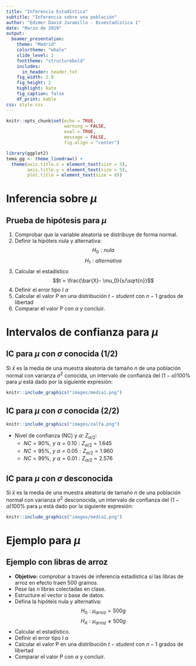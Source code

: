 ```yaml
---
title: "Inferencia Estadística"
subtitle: "Inferencia sobre una población"
author: "Edimer David Jaramillo - Bioestadística 1"
date: "Marzo de 2019"
output: 
  beamer_presentation:
    theme: "Madrid"
    colortheme: "whale"
    slide_level: 2
    fonttheme: "structurebold"
    includes:
      in_header: header.txt
    fig_width: 2.8
    fig_height: 2
    highlight: kate
    fig_caption: false
    df_print: kable
css: style.css       
---
```


```r
knitr::opts_chunk$set(echo = TRUE,
                      warning = FALSE,
                      eval = TRUE,
                      message = FALSE,
                      fig.align = "center")

library(ggplot2)
tema_gg <- theme_linedraw() +
  theme(axis.title.x = element_text(size = 5),
        axis.title.y = element_text(size = 5),
        plot.title = element_text(size = 8))
```

# Inferencia sobre $\mu$

## Prueba de hipótesis para $\mu$

  1. Comprobar que la variable aleatoria se distribuye de forma normal.
  2. Definir la hipóteis nula y alternativa: $$H_0: nula$$
   $$H_1: alternativa$$
  3. Calcular el estadístico $$t = \frac{\bar{X}- \mu_0}{s/\sqrt{n}}$$
  4. Definir el error tipo I $\alpha$
  5. Calcular el valor P en una distribución $t-student$ con $n-1$ grados de libertad
  6. Comparar el valor P con $\alpha$ y concluir.

# Intervalos de confianza para $\mu$

## IC para $\mu$ con $\sigma$ conocida (1/2)

Si $\bar{x}$ es la media de una muestra aleatoria de tamaño $n$ de una población normal con varianza $\sigma^2$ conocida, un intervalo de confianza del $(1-\alpha)100\%$ para $\mu$ está dado por la siguiente expresión:

```r
knitr::include_graphics("images/media1.png")
```

## IC para $\mu$ con $\sigma$ conocida (2/2)

```r
knitr::include_graphics("images/zalfa.png")
```

  - Nivel de confianza (NC) y $\alpha$: $Z_{\alpha/2}$:
      - $NC = 90\%,\ y\ \alpha = 0.10: Z_{\alpha/2} = 1.645$
      - $NC = 95\%,\ y\ \alpha = 0.05: Z_{\alpha/2} = 1.960$
      - $NC = 99\%,\ y\ \alpha = 0.01: Z_{\alpha/2} = 2.576$

## IC para $\mu$ con $\sigma$ desconocida

Si $\bar{x}$ es la media de una muestra aleatoria de tamaño $n$ de una población normal con varianza $\sigma^2$ desconocida, un intervalo de confianza del $(1-\alpha)100\%$ para $\mu$ está dado por la siguiente expresión:

```r
knitr::include_graphics("images/media2.png")
```

# Ejemplo para $\mu$

## Ejemplo con libras de arroz

  - **Objetivo:** comprobar a través de inferencia estadística si las libras de arroz en efecto traen 500 gramos.
  - Pese las $n$ libras colectadas en clase.
  - Estructure el vector o base de datos.
  - Defina la hipóteis nula y alternativa: $$H_0: \mu_{arroz} = 500g$$
   $$H_A: \mu_{arroz} \neq 500g$$
  - Calcular el estadístico.
  - Definir el error tipo I $\alpha$
  - Calcular el valor P en una distribución $t-student$ con $n-1$ grados de libertad
  - Comparar el valor P con $\alpha$ y concluir.
  
  